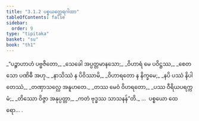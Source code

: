 ```yaml
---
title: "3.1.2 ပစ္စယတ္ထေရဂါထာ"
tableOfContents: false
sidebar:
  order: 9
type: "tipitaka"
basket: "su"
book: "th1"
---
```



<DynamicBreadcrumb />

<Division number="222" book="th1">

<Paragraph number="438" type="verses" book="th1">
_“ပဉ္စာဟာဟံ ပဗ္ဗဇိတော,_  
_သေခေါ အပ္ပတ္တမာနသော;_  
_ဝိဟာရံ မေ ပဝိဋ္ဌဿ,_  
_စေတသော ပဏိဓီ အဟု._  

</Paragraph>

</Division>
<Division number="223" book="th1">

<Paragraph number="439" type="verses" book="th1">
_နာသိဿံ န ပိဝိဿာမိ,_  
_ဝိဟာရတော န နိက္ခမေ;_  
_နပိ ပဿံ နိပါတေဿံ,_  
_တဏှာသလ္လေ အနူဟတေ._  

</Paragraph>

</Division>
<Division number="224" book="th1">

<Paragraph number="440" type="verses" book="th1">
_တဿ မေဝံ ဝိဟရတော,_  
_ပဿ ဝီရိယပရက္ကမံ;_  
_တိဿော ဝိဇ္ဇာ အနုပ္ပတ္တာ,_  
_ကတံ ဗုဒ္ဓဿ သာသနန်”တိ._  


</Paragraph>
</Division>

<Paragraph number="441" type="center" book="th1">
…  ပစ္စယော ထေရော… .
</Paragraph>